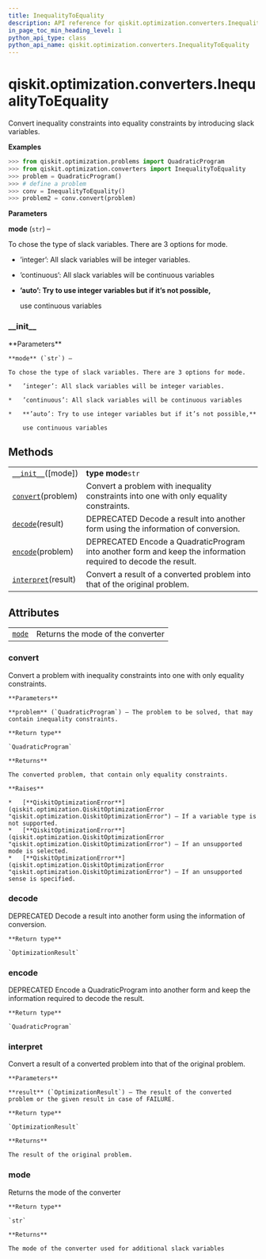 ```yaml
---
title: InequalityToEquality
description: API reference for qiskit.optimization.converters.InequalityToEquality
in_page_toc_min_heading_level: 1
python_api_type: class
python_api_name: qiskit.optimization.converters.InequalityToEquality
---
```


<span id="qiskit-optimization-converters-inequalitytoequality" />

# qiskit.optimization.converters.InequalityToEquality

<Class id="qiskit.optimization.converters.InequalityToEquality" isDedicatedPage={true} github="https://github.com/qiskit-community/qiskit-aqua/tree/stable/0.8/qiskit/optimization/converters/inequality_to_equality.py" signature="InequalityToEquality(mode='auto')" modifiers="class">
  Convert inequality constraints into equality constraints by introducing slack variables.

  **Examples**

  ```python
  >>> from qiskit.optimization.problems import QuadraticProgram
  >>> from qiskit.optimization.converters import InequalityToEquality
  >>> problem = QuadraticProgram()
  >>> # define a problem
  >>> conv = InequalityToEquality()
  >>> problem2 = conv.convert(problem)
  ```

  **Parameters**

  **mode** (`str`) –

  To chose the type of slack variables. There are 3 options for mode.

  *   ’integer’: All slack variables will be integer variables.

  *   ’continuous’: All slack variables will be continuous variables

  *   **’auto’: Try to use integer variables but if it’s not possible,**

      use continuous variables

  ### \_\_init\_\_

  <Function id="qiskit.optimization.converters.InequalityToEquality.__init__" signature="__init__(mode='auto')">
    **Parameters**

    **mode** (`str`) –

    To chose the type of slack variables. There are 3 options for mode.

    *   ’integer’: All slack variables will be integer variables.

    *   ’continuous’: All slack variables will be continuous variables

    *   **’auto’: Try to use integer variables but if it’s not possible,**

        use continuous variables
  </Function>

  ## Methods

  |                                                                                                                                                       |                                                                                                                |
  | ----------------------------------------------------------------------------------------------------------------------------------------------------- | -------------------------------------------------------------------------------------------------------------- |
  | [`__init__`](#qiskit.optimization.converters.InequalityToEquality.__init__ "qiskit.optimization.converters.InequalityToEquality.__init__")(\[mode])   | **type mode**`str`                                                                                             |
  | [`convert`](#qiskit.optimization.converters.InequalityToEquality.convert "qiskit.optimization.converters.InequalityToEquality.convert")(problem)      | Convert a problem with inequality constraints into one with only equality constraints.                         |
  | [`decode`](#qiskit.optimization.converters.InequalityToEquality.decode "qiskit.optimization.converters.InequalityToEquality.decode")(result)          | DEPRECATED Decode a result into another form using the information of conversion.                              |
  | [`encode`](#qiskit.optimization.converters.InequalityToEquality.encode "qiskit.optimization.converters.InequalityToEquality.encode")(problem)         | DEPRECATED Encode a QuadraticProgram into another form and keep the information required to decode the result. |
  | [`interpret`](#qiskit.optimization.converters.InequalityToEquality.interpret "qiskit.optimization.converters.InequalityToEquality.interpret")(result) | Convert a result of a converted problem into that of the original problem.                                     |

  ## Attributes

  |                                                                                                                                |                                   |
  | ------------------------------------------------------------------------------------------------------------------------------ | --------------------------------- |
  | [`mode`](#qiskit.optimization.converters.InequalityToEquality.mode "qiskit.optimization.converters.InequalityToEquality.mode") | Returns the mode of the converter |

  ### convert

  <Function id="qiskit.optimization.converters.InequalityToEquality.convert" signature="convert(problem)">
    Convert a problem with inequality constraints into one with only equality constraints.

    **Parameters**

    **problem** (`QuadraticProgram`) – The problem to be solved, that may contain inequality constraints.

    **Return type**

    `QuadraticProgram`

    **Returns**

    The converted problem, that contain only equality constraints.

    **Raises**

    *   [**QiskitOptimizationError**](qiskit.optimization.QiskitOptimizationError "qiskit.optimization.QiskitOptimizationError") – If a variable type is not supported.
    *   [**QiskitOptimizationError**](qiskit.optimization.QiskitOptimizationError "qiskit.optimization.QiskitOptimizationError") – If an unsupported mode is selected.
    *   [**QiskitOptimizationError**](qiskit.optimization.QiskitOptimizationError "qiskit.optimization.QiskitOptimizationError") – If an unsupported sense is specified.
  </Function>

  ### decode

  <Function id="qiskit.optimization.converters.InequalityToEquality.decode" signature="decode(result)">
    DEPRECATED Decode a result into another form using the information of conversion.

    **Return type**

    `OptimizationResult`
  </Function>

  ### encode

  <Function id="qiskit.optimization.converters.InequalityToEquality.encode" signature="encode(problem)">
    DEPRECATED Encode a QuadraticProgram into another form and keep the information required to decode the result.

    **Return type**

    `QuadraticProgram`
  </Function>

  ### interpret

  <Function id="qiskit.optimization.converters.InequalityToEquality.interpret" signature="interpret(result)">
    Convert a result of a converted problem into that of the original problem.

    **Parameters**

    **result** (`OptimizationResult`) – The result of the converted problem or the given result in case of FAILURE.

    **Return type**

    `OptimizationResult`

    **Returns**

    The result of the original problem.
  </Function>

  ### mode

  <Function id="qiskit.optimization.converters.InequalityToEquality.mode" signature="mode" modifiers="property">
    Returns the mode of the converter

    **Return type**

    `str`

    **Returns**

    The mode of the converter used for additional slack variables
  </Function>
</Class>

